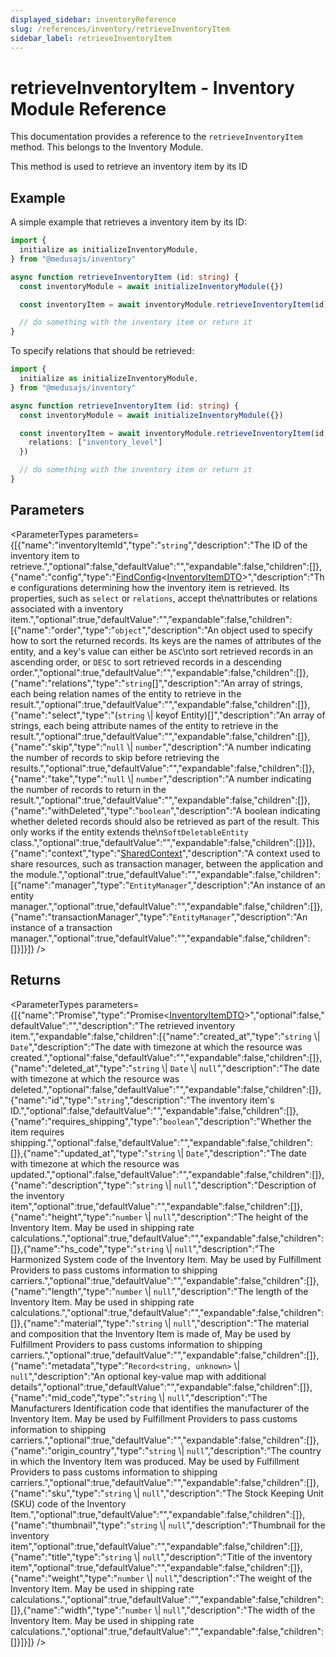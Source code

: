 ```yaml
---
displayed_sidebar: inventoryReference
slug: /references/inventory/retrieveInventoryItem
sidebar_label: retrieveInventoryItem
---
```



# retrieveInventoryItem - Inventory Module Reference

This documentation provides a reference to the `retrieveInventoryItem` method. This belongs to the Inventory Module.

This method is used to retrieve an inventory item by its ID

## Example

A simple example that retrieves a inventory item by its ID:

```ts
import { 
  initialize as initializeInventoryModule,
} from "@medusajs/inventory"

async function retrieveInventoryItem (id: string) {
  const inventoryModule = await initializeInventoryModule({})

  const inventoryItem = await inventoryModule.retrieveInventoryItem(id)

  // do something with the inventory item or return it
}
```

To specify relations that should be retrieved:

```ts
import { 
  initialize as initializeInventoryModule,
} from "@medusajs/inventory"

async function retrieveInventoryItem (id: string) {
  const inventoryModule = await initializeInventoryModule({})

  const inventoryItem = await inventoryModule.retrieveInventoryItem(id, {
    relations: ["inventory_level"]
  })

  // do something with the inventory item or return it
}
```

## Parameters

<ParameterTypes parameters={[{"name":"inventoryItemId","type":"`string`","description":"The ID of the inventory item to retrieve.","optional":false,"defaultValue":"","expandable":false,"children":[]},{"name":"config","type":"[FindConfig](../../interfaces/inventory.FindConfig.mdx)&#60;[InventoryItemDTO](../../types/inventory.InventoryItemDTO.mdx)&#62;","description":"The configurations determining how the inventory item is retrieved. Its properties, such as `select` or `relations`, accept the\nattributes or relations associated with a inventory item.","optional":true,"defaultValue":"","expandable":false,"children":[{"name":"order","type":"`object`","description":"An object used to specify how to sort the returned records. Its keys are the names of attributes of the entity, and a key's value can either be `ASC`\nto sort retrieved records in an ascending order, or `DESC` to sort retrieved records in a descending order.","optional":true,"defaultValue":"","expandable":false,"children":[]},{"name":"relations","type":"`string`[]","description":"An array of strings, each being relation names of the entity to retrieve in the result.","optional":true,"defaultValue":"","expandable":false,"children":[]},{"name":"select","type":"(`string` \\| keyof Entity)[]","description":"An array of strings, each being attribute names of the entity to retrieve in the result.","optional":true,"defaultValue":"","expandable":false,"children":[]},{"name":"skip","type":"`null` \\| `number`","description":"A number indicating the number of records to skip before retrieving the results.","optional":true,"defaultValue":"","expandable":false,"children":[]},{"name":"take","type":"`null` \\| `number`","description":"A number indicating the number of records to return in the result.","optional":true,"defaultValue":"","expandable":false,"children":[]},{"name":"withDeleted","type":"`boolean`","description":"A boolean indicating whether deleted records should also be retrieved as part of the result. This only works if the entity extends the\n`SoftDeletableEntity` class.","optional":true,"defaultValue":"","expandable":false,"children":[]}]},{"name":"context","type":"[SharedContext](../../interfaces/inventory.SharedContext.mdx)","description":"A context used to share resources, such as transaction manager, between the application and the module.","optional":true,"defaultValue":"","expandable":false,"children":[{"name":"manager","type":"`EntityManager`","description":"An instance of an entity manager.","optional":true,"defaultValue":"","expandable":false,"children":[]},{"name":"transactionManager","type":"`EntityManager`","description":"An instance of a transaction manager.","optional":true,"defaultValue":"","expandable":false,"children":[]}]}]} />

## Returns

<ParameterTypes parameters={[{"name":"Promise","type":"Promise&#60;[InventoryItemDTO](../../types/inventory.InventoryItemDTO.mdx)&#62;","optional":false,"defaultValue":"","description":"The retrieved inventory item.","expandable":false,"children":[{"name":"created_at","type":"`string` \\| `Date`","description":"The date with timezone at which the resource was created.","optional":false,"defaultValue":"","expandable":false,"children":[]},{"name":"deleted_at","type":"`string` \\| `Date` \\| `null`","description":"The date with timezone at which the resource was deleted.","optional":false,"defaultValue":"","expandable":false,"children":[]},{"name":"id","type":"`string`","description":"The inventory item's ID.","optional":false,"defaultValue":"","expandable":false,"children":[]},{"name":"requires_shipping","type":"`boolean`","description":"Whether the item requires shipping.","optional":false,"defaultValue":"","expandable":false,"children":[]},{"name":"updated_at","type":"`string` \\| `Date`","description":"The date with timezone at which the resource was updated.","optional":false,"defaultValue":"","expandable":false,"children":[]},{"name":"description","type":"`string` \\| `null`","description":"Description of the inventory item","optional":true,"defaultValue":"","expandable":false,"children":[]},{"name":"height","type":"`number` \\| `null`","description":"The height of the Inventory Item. May be used in shipping rate calculations.","optional":true,"defaultValue":"","expandable":false,"children":[]},{"name":"hs_code","type":"`string` \\| `null`","description":"The Harmonized System code of the Inventory Item. May be used by Fulfillment Providers to pass customs information to shipping carriers.","optional":true,"defaultValue":"","expandable":false,"children":[]},{"name":"length","type":"`number` \\| `null`","description":"The length of the Inventory Item. May be used in shipping rate calculations.","optional":true,"defaultValue":"","expandable":false,"children":[]},{"name":"material","type":"`string` \\| `null`","description":"The material and composition that the Inventory Item is made of, May be used by Fulfillment Providers to pass customs information to shipping carriers.","optional":true,"defaultValue":"","expandable":false,"children":[]},{"name":"metadata","type":"`Record<string, unknown>` \\| `null`","description":"An optional key-value map with additional details","optional":true,"defaultValue":"","expandable":false,"children":[]},{"name":"mid_code","type":"`string` \\| `null`","description":"The Manufacturers Identification code that identifies the manufacturer of the Inventory Item. May be used by Fulfillment Providers to pass customs information to shipping carriers.","optional":true,"defaultValue":"","expandable":false,"children":[]},{"name":"origin_country","type":"`string` \\| `null`","description":"The country in which the Inventory Item was produced. May be used by Fulfillment Providers to pass customs information to shipping carriers.","optional":true,"defaultValue":"","expandable":false,"children":[]},{"name":"sku","type":"`string` \\| `null`","description":"The Stock Keeping Unit (SKU) code of the Inventory Item.","optional":true,"defaultValue":"","expandable":false,"children":[]},{"name":"thumbnail","type":"`string` \\| `null`","description":"Thumbnail for the inventory item","optional":true,"defaultValue":"","expandable":false,"children":[]},{"name":"title","type":"`string` \\| `null`","description":"Title of the inventory item","optional":true,"defaultValue":"","expandable":false,"children":[]},{"name":"weight","type":"`number` \\| `null`","description":"The weight of the Inventory Item. May be used in shipping rate calculations.","optional":true,"defaultValue":"","expandable":false,"children":[]},{"name":"width","type":"`number` \\| `null`","description":"The width of the Inventory Item. May be used in shipping rate calculations.","optional":true,"defaultValue":"","expandable":false,"children":[]}]}]} />
